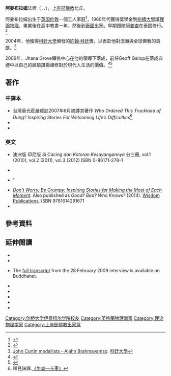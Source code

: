 {{blpsources|time=2016-07-14T00:32:22+00:00}}
{{扩充|time=2016-07-05}}
'''阿姜布拉姆'''法师（{{lang-en|Ajahn Brahmavamso Mahathera}}，{{lang-th|พระวิสุทธิสังวรเถร}}，{{bd|1951年|8月7日}}），[[上座部佛教|上座部佛教]]比丘。

阿姜布拉姆出生于[[英国|英国]][[伦敦|伦敦]]一個工人家庭<ref name="door">{{cite web|title= I Kidnapped a Monk!|url=http://newlotus.buddhistdoor.com/en/news/d/31264|publisher=Buddhistdoor International|accessdate=May 15, 2013}}</ref>，1960年代獲得獎學金到[[劍橋大學|劍橋大學]]讀[[理論物理|理論物理]]，畢業後在高中教書一年，然後到[[泰國|泰國]]出家。早期跟随[[阿姜查|阿姜查]]在泰国修行。<ref name="Chan2013">{{cite book|author=Dunstan Chan|title=Sound and Silence|url=http://books.google.com/books?id=FWls37hYqWMC&pg=PA189|date=April 2013|publisher=Trafford Publishing|isbn=978-1-4669-9875-9|page=189}}</ref>

2004年，他獲得[[科廷大學|科廷大學]]頒發的[[約翰·科廷|約翰·科廷]]獎，以表彰他對澳洲與全球佛教的貢獻。<ref>[http://johncurtin.curtin.edu.au/medallists/ajahn_brahmavamso.cfm John Curtin medallists - Ajahn Brahmavamso]. [[科廷大學|科廷大學]]</ref>

2009年，Jhana Grove禪修中心在他的領導下落成，前任{{link-en|西澳總理|Premier of Western Australia}}Geoff Gallop在落成典禮中以自己的經驗讚揚禪修對於現代人生活的價值。<ref>{{Cite web |url=http://www.news.com.au/news/gallop-opens-meditation-centre/story-fna7dq6e-1225698805771 |title=Former WA premier Geoff Gallop opens Jhana Grove meditation centre |accessdate=2016-07-30 |archive-date=2019-07-13 |archive-url=https://web.archive.org/web/20190713090017/https://www.news.com.au/news/gallop-opens-meditation-centre/news-story/16f66165a62a7f2cfe969b6483e80cef |dead-url=no }}</ref><ref>{{cite journal | last=Ranatunga |first= D. C. |date=9 December 2007 |title=Meeting Ajahn Brahm in a relaxed mood |journal=Sunday Times (Sri Lanka)|url=http://www.sundaytimes.lk/071209/Plus/plus0008.html |volume=42 |issue=28 |issn= 1391-0531 }}</ref>

==著作==
===中譯本===
* 台灣香光莊嚴雜誌2007年6月摘譯其著作 ''Who Ordered This Truckload of Dung? Inspiring Stories For Welcoming Life’s Difficulties''<ref> 釋見諦譯.[http://www.gaya.org.tw/magazine/v1/issue.asp?article=90.96.6.20$11.htm 《牛糞一卡車》]</ref>
* {{cite book|author=Ajahn Brahm|others=譯者：賴隆彥 | title=禪悦: 快樂呼吸16法|url=http://books.google.com/books?id=cQtrOwAACAAJ|date=2007-12-05| publisher=橡實文化|isbn=978-986-83880-0-0}}
* {{cite book|author=Ajahn Brahm|title=禪悦在當下| others=譯者：賴隆彥|url=http://books.google.com/books?id=miyAlAEACAAJ|date=2012-07-19| publisher=橡實文化| isbn=978-986-6362-57-6}}

===英文===
*{{cite book|title=''Who Ordered This Truckload of Dung?: Inspiring Stories for Welcoming Life's Difficulties''|url=http://books.google.com/books?id=cv2ZDAAAQBAJ|date=2005-08-30|publisher=Wisdom Publications|isbn=978-0-86171-278-6}} 澳洲版 {{cite book|title=''Opening the Door of Your Heart: And Other Buddhist Tales of Happiness''|url=http://books.google.com/books?id=pVtVKgAACAAJ|year=2008|publisher=Hachette Australia| isbn=978-0-7336-2311-0}} 印尼版 ''Si Cacing dan Kotoran Kesayangannya'' 分三冊, vol.1 (2010), vol.2 (2011), vol.3 (2012) ISBN 0-86171-278-1
*{{cite book|title=''Mindfulness, Bliss, and Beyond: A Meditator's Handbook''|url=http://books.google.com/books?id=WEE6AwAAQBAJ|date=2006-08-10| publisher=Wisdom Publications|isbn=978-0-86171-983-9}}
*{{cite book|title=''The Art of Disappearing: Buddha's Path to Lasting Joy''|url=http://books.google.com/books?id=tQ0wTpJ8zw4C&pg=PP1|date=2011-09-27|publisher=Wisdom Publications|isbn=978-0-86171-668-5}}''
*[http://www.wisdompubs.org/book/dont-worry-be-grumpy ''Don't Worry, Be Grumpy: Inspiring Stories for Making the Most of Each Moment'']. Also published as ''Good? Bad? Who Knows?'' (2014). [http://www.wisdompubs.org/ Wisdom Publications]. ISBN 9781614291671
* {{cite book|title=''Kindfulness''|url=http://books.google.com/books?id=IvLaCgAAQBAJ|date=2016-01-05|publisher=Wisdom Publications| isbn=978-1-61429-216-6}}

== 參考資料 ==
{{Reflist}}

==延伸閱讀==
*{{cite news |last=Egan |first=Colleen |date=18 June 2001 |title=Monk caught up in fire and brimstone |newspaper=The Australian}}
*{{cite news |last=Franklin |first=Dave |date=11 May 2003 |title=Religion with a humorous twist |newspaper=The Sunday Times |location=Perth, Australia}}
*{{cite news |last=Horayangura |first=Nissara |date=28 April 2009 |title=The bhikkhuni question |newspaper=Bangkok Post |url=http://www.bangkokpost.com/leisure/leisurescoop/15800/the-bhikkhuni-question}}  The [https://web.archive.org/web/20120319004443/http://www.buddhanet.net/budsas/ebud/ebdha353.htm full transcript] from the 28 February 2009 interview is available on Buddhanet. 
*{{cite news |last=Pitsis |first=Simone |date=27 July 2002 |title=Brahm's symphony is the sound of silence |newspaper=The Australian}}
*{{cite journal | last=Ranatunga |first= D. C. |date=4 February 2007 |title=Be good, be happy |journal=Sunday Times (Sri Lanka) |url=http://www.sundaytimes.lk/070204/Plus/009_pls.html |volume=41 |issue=36 |issn= 1391-0531 }}
*{{cite journal |date=4 March 2007 |title=Few minutes of meditation, good way to start |journal=Sunday Times (Sri Lanka) |url=http://www.sundaytimes.lk/070304/KandyTimes/517_kt1.html |volume=41 |issue=40 |issn= 1391-0531 }}
*{{cite journal |last=Smedley |first=Tim |date=3 May 2007 |title=What HR could learn from Buddhism |journal=People Management |volume=13 |issue=9 |page=14 |issn=1358-6297}}
*{{cite news|last=Wettimuny|first=Samangie|date=3 March 2011|title=Path to inner happiness|url=http://www.dailynews.lk/2011/03/03/fea13.asp|newspaper=Daily News|location=Sri Lanka|deadurl=yes|archiveurl=https://web.archive.org/web/20110824043220/http://www.dailynews.lk/2011/03/03/fea13.asp|archivedate=2011-08-24}}

{{DEFAULTSORT: Brahm, Ajahn}}
[[Category:剑桥大学伊曼纽尔学院校友|Category:剑桥大学伊曼纽尔学院校友]]
[[Category:英格蘭物理學家|Category:英格蘭物理學家]]
[[Category:理论物理学家|Category:理论物理学家]]
[[Category:上座部佛教出家眾|Category:上座部佛教出家眾]]